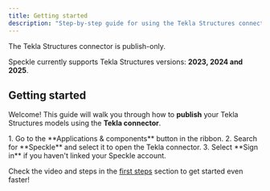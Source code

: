 ```yaml
---
title: Getting started  
description: "Step-by-step guide for using the Tekla Structures connector"
---
```

<Note>The Tekla Structures connector is publish-only.</Note>

<Info>Speckle currently supports Tekla Structures versions: **2023, 2024 and 2025**.</Info>

## Getting started

Welcome! This guide will walk you through how to **publish** your Tekla Structures models using the **Tekla connector**.


<BeforeYouBegin app="Tekla" />

<Steps>
  <Step title="Open the Tekla Structures connector">
    1. Go to the **Applications & components** button in the ribbon.
    2. Search for **Speckle** and select it to open the Tekla connector.
    3. Select **Sign in** if you haven't linked your Speckle account.
  </Step>

</Steps>

<Tip> Check the video and steps in the [first steps](/get-started/quickstart.mdx) section to get started even faster!</Tip>


<ConnectorConclusion connector="Tekla" />


<LearnMore />
